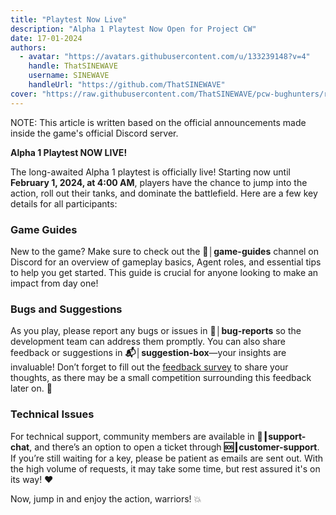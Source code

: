 ```yaml
---
title: "Playtest Now Live"
description: "Alpha 1 Playtest Now Open for Project CW"
date: 17-01-2024
authors:
  - avatar: "https://avatars.githubusercontent.com/u/133239148?v=4"
    handle: ThatSINEWAVE
    username: SINEWAVE
    handleUrl: "https://github.com/ThatSINEWAVE"
cover: "https://raw.githubusercontent.com/ThatSINEWAVE/pcw-bughunters/refs/heads/main/images/blogs/Alpha1ServersLive.jpg"
---
```


NOTE: This article is written based on the official announcements made inside the game's official Discord server.

**Alpha 1 Playtest NOW LIVE!**

The long-awaited Alpha 1 playtest is officially live! Starting now until **February 1, 2024, at 4:00 AM**, players have the chance to jump into the action, roll out their tanks, and dominate the battlefield. Here are a few key details for all participants:

### Game Guides
New to the game? Make sure to check out the **📙│game-guides** channel on Discord for an overview of gameplay basics, Agent roles, and essential tips to help you get started. This guide is crucial for anyone looking to make an impact from day one!

### Bugs and Suggestions
As you play, please report any bugs or issues in **🐞│bug-reports** so the development team can address them promptly. You can also share feedback or suggestions in **📬│suggestion-box**—your insights are invaluable! Don’t forget to fill out the [feedback survey](https://survey.alchemer.eu/s3/90660678/c5c8ad11f5da) to share your thoughts, as there may be a small competition surrounding this feedback later on. 👀

### Technical Issues
For technical support, community members are available in **🧰┃support-chat**, and there’s an option to open a ticket through **🆘┃customer-support**. If you’re still waiting for a key, please be patient as emails are sent out. With the high volume of requests, it may take some time, but rest assured it's on its way! ❤️

Now, jump in and enjoy the action, warriors! 💥
